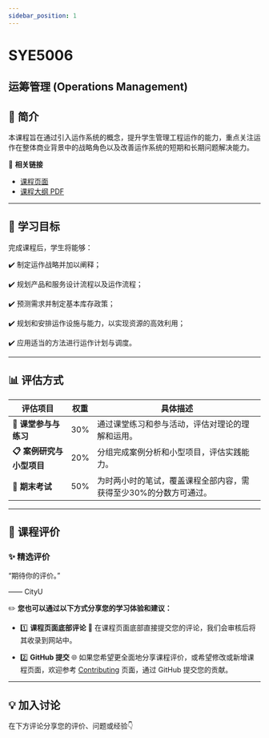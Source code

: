 ```yaml
---
sidebar_position: 1
---
```


# SYE5006
## 运筹管理 (Operations Management)

## **📘 简介**
本课程旨在通过引入运作系统的概念，提升学生管理工程运作的能力，重点关注运作在整体商业背景中的战略角色以及改善运作系统的短期和长期问题解决能力。

🔗 **相关链接**
- [课程页面](https://www.cityu.edu.hk/catalogue/pg/202425/course/SYE5006.htm)
- [课程大纲 PDF](https://www.cityu.edu.hk/catalogue/pg/202425/course/SYE5006.pdf)

---

## **🎯 学习目标**

完成课程后，学生将能够：

✔️ 制定运作战略并加以阐释；

✔️ 规划产品和服务设计流程以及运作流程；

✔️ 预测需求并制定基本库存政策；

✔️ 规划和安排运作设施与能力，以实现资源的高效利用；

✔️ 应用适当的方法进行运作计划与调度。

---

## **📊 评估方式**

| **评估项目**          | **权重** | **具体描述**                                                                                       |
|----------------------|---------|---------------------------------------------------------------------------------------------------|
| **📂 课堂参与与练习**   | 30%      | 通过课堂练习和参与活动，评估对理论的理解和运用。                                                      |
| **📋 案例研究与小型项目** | 20%      | 分组完成案例分析和小型项目，评估实践能力。                                                           |
| **📝 期末考试**         | 50%      | 为时两小时的笔试，覆盖课程全部内容，需获得至少30%的分数方可通过。                                        |

---

## **💬 课程评价**

### ✨ **精选评价**
<div className={commentStyles.commentBox}>
    <p className={commentStyles.commentText}>
        “期待你的评价。”
    </p>
    <p className={commentStyles.commentAuthor}>—— CityU</p>
</div>

✏️ **您也可以通过以下方式分享您的学习体验和建议：**

- 1️⃣ **课程页面底部评论**
💬 在课程页面底部直接提交您的评论，我们会审核后将其收录到网站中。

- 2️⃣ **GitHub 提交**
🌐 如果您希望更全面地分享课程评价，或希望修改或新增课程页面，欢迎参考 [Contributing](/contributing) 页面，通过 GitHub 提交您的贡献。

---

## **💡 加入讨论**

在下方评论分享您的评价、问题或经验👇
<Utterances />